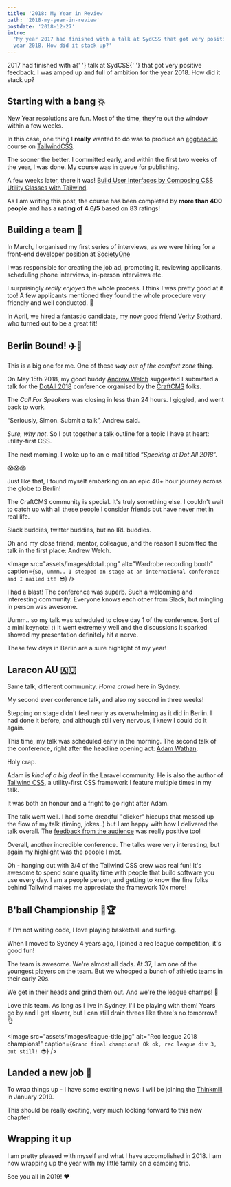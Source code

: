 ```yaml
---
title: '2018: My Year in Review'
path: '2018-my-year-in-review'
postdate: '2018-12-27'
intro:
  'My year 2017 had finished with a talk at SydCSS that got very positive feedback. I was amped up and full of ambition for the
  year 2018. How did it stack up?'
---
```



<IntroText>
  2017 had finished with a{' '}
  <Link to="/talks/sydcss-utility-first-css-all-the-rage">talk at SydCSS</Link>{' '}
  that got very positive feedback. I was amped up and full of ambition for the
  year 2018. How did it stack up?
</IntroText>

## Starting with a bang 💥

New Year resolutions are fun. Most of the time, they're out the window within a few weeks.

In this case, one thing I **really** wanted to do was to produce an [egghead.io](https://egghead.io) course on [TailwindCSS](https://tailwindcss.com).

The sooner the better. I committed early, and within the first two weeks of the year, I was done. My course was in queue for publishing.

A few weeks later, there it was! [Build User Interfaces by Composing CSS Utility Classes with Tailwind](https://egghead.io/courses/build-user-interfaces-by-composing-css-utility-classes-with-tailwind).

As I am writing this post, the course has been completed by **more than 400 people** and has a **rating of 4.6/5** based on 83 ratings!

## Building a team 💪

In March, I organised my first series of interviews, as we were hiring for a front-end developer position at [SocietyOne](https://societyone.com.au)

I was responsible for creating the job ad, promoting it, reviewing applicants, scheduling phone interviews, in-person interviews etc.

I surprisingly _really enjoyed_ the whole process. I think I was pretty good at it too! A few applicants mentioned they found the whole procedure very friendly and well conducted. 🤗

In April, we hired a fantastic candidate, my now good friend [Verity Stothard](https://twitter.com/VerityStothard), who turned out to be a great fit!

## Berlin Bound! ✈️🍻

This is a big one for me. One of these _way out of the comfort zone_ thing.

On May 15th 2018, my good buddy [Andrew Welch](https://twitter.com/nystudio107) suggested I submitted a talk for the [DotAll 2018](https://dotall.com/2018) conference organised by the [CraftCMS](https://craftcms.com) folks.

The _Call For Speakers_ was closing in less than 24 hours. I giggled, and went back to work.

“Seriously, Simon. Submit a talk”, Andrew said.

_Sure, why not_. So I put together a talk outline for a topic I have at heart: utility-first CSS.

The next morning, I woke up to an e-mail titled “_Speaking at Dot All 2018_”.

😱😱😱

Just like that, I found myself embarking on an epic 40+ hour journey across the globe to Berlin!

The CraftCMS community is special. It's truly something else. I couldn't wait to catch up with all these people I consider friends but have never met in real life.

Slack buddies, twitter buddies, but no IRL buddies.

Oh and my close friend, mentor, colleague, and the reason I submitted the talk in the first place: Andrew Welch.

<Image
  src="assets/images/dotall.png"
  alt="Wardrobe recording booth"
  caption={`So, ummm.. I stepped on stage at an international conference and I nailed it! 😎`}
/>

I had a blast! The conference was superb. Such a welcoming and interesting community. Everyone knows each other from Slack, but mingling in person was awesome.


Uumm.. so <Link to="/talks/real-life-journey-utility-first-css">my talk</Link> was scheduled
to close day 1 of the conference. Sort of a mini keynote! :) It went extremely well
and the discussions it sparked showed my presentation definitely hit a nerve.


These few days in Berlin are a sure highlight of my year!

## Laracon AU 🇦🇺

Same talk, different community. _Home crowd_ here in Sydney.

My second ever conference talk, and also my second in three weeks!

Stepping on stage didn't feel nearly as overwhelming as it did in Berlin. I had done it before, and although still very nervous, I knew I could do it again.

This time, my talk was scheduled early in the morning. The second talk of the conference, right after the headline opening act: [Adam Wathan](https://twitter.com/adamwathan).

Holy crap.

Adam is _kind of a big deal_ in the Laravel community. He is also the author of [Tailwind CSS](https://tailwindcss.com), a utility-first CSS framework I feature multiple times in my talk.

It was both an honour and a fright to go right after Adam.

The talk went well. I had some dreadful "clicker" hiccups that messed up the flow of my talk (timing, jokes..) but I am happy with how I delivered the talk overall. The [feedback from the audience](https://thermostat.io/p/1222e409/ce7aec33e98dbce4) was really positive too!

Overall, another incredible conference. The talks were very interesting, but again my highlight was the people I met.

Oh - hanging out with 3/4 of the Tailwind CSS crew was real fun! It's awesome to spend some quality time with people that build software you use every day. I am a people person, and getting to know the fine folks behind Tailwind makes me appreciate the framework 10x more!

## B'ball Championship 🏀🏆

If I'm not writing code, I love playing basketball and surfing.

When I moved to Sydney 4 years ago, I joined a rec league competition, it's good fun!

The team is awesome. We're almost all dads. At 37, I am one of the youngest players on the team. But we whooped a bunch of athletic teams in their early 20s.

We get in their heads and grind them out. And we're the league champs! 💪

Love this team. As long as I live in Sydney, I'll be playing with them! Years go by and I get slower, but I can still drain threes like there's no tomorrow! 👌

<Image
  src="assets/images/league-title.jpg"
  alt="Rec league 2018 champions!"
  caption={`Grand final champions! Ok ok, rec league div 3, but still! 😎`}
/>

## Landed a new job 🙌

To wrap things up - I have some exciting news: I will be joining the [Thinkmill](https://thinkmill.com.au) in January 2019.

This should be really exciting, very much looking forward to this new chapter!

## Wrapping it up

I am pretty pleased with myself and what I have accomplished in 2018. I am now wrapping up the year with my little family on a camping trip.

See you all in 2019! ❤️
